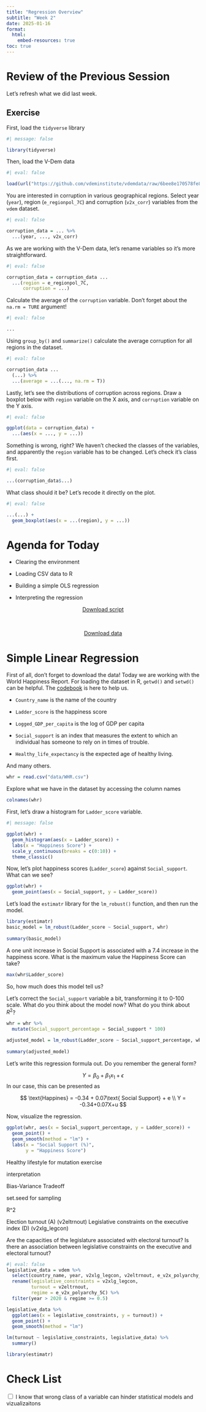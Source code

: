 ```yaml
---
title: "Regression Overview"
subtitle: "Week 2"
date: 2025-01-16
format: 
  html:
    embed-resources: true
toc: true
---
```


# Review of the Previous Session

Let's refresh what we did last week. 

::: callout-note
## Exercise

First, load the `tidyverse` library

```r
#| message: false

library(tidyverse)
```

Then, load the V-Dem data

```r
#| eval: false

load(url("https://github.com/vdeminstitute/vdemdata/raw/6bee8e170578fe8ccdc1414ae239c5e870996bc0/data/vdem.RData"))
```


You are interested in corruption in various geographical regions. Select year (`year`), region (`e_regionpol_7C`) and corruption (`v2x_corr`) variables from the `vdem` dataset.

```r
#| eval: false

corruption_data = ... %>%
  ...(year, ..., v2x_corr) 
```


As we are working with the V-Dem data, let's rename variables so it's more straightforward.

```r
#| eval: false

corruption_data = corruption_data ...
  ...(region = e_regionpol_7C,
      corruption = ...)
```

Calculate the average of the `corruption` variable. Don't forget about the `na.rm = TURE` argument!

```r
#| eval: false

...
```

Using `group_by()` and `summarize()` calculate the average corruption for all regions in the dataset.

```r
#| eval: false

corruption_data ...
  (...) %>%
  ...(average = ...(..., na.rm = T))
```

Lastly, let's see the distributions of corruption across regions. Draw a boxplot below with `region` variable on the X axis, and `corruption` variable on the Y axis.

```r
#| eval: false

ggplot(data = corruption_data) +
  ...(aes(x = ..., y = ...))
```

Something is wrong, right? We haven't checked the classes of the variables, and apparently the `region` variable has to be changed. Let's check it's class first.

```r
#| eval: false

...(corruption_data$...)
```

What class should it be? Let's recode it directly on the plot.

```r
#| eval: false

...(...) +
  geom_boxplot(aes(x = ...(region), y = ...))
```

:::

# Agenda for Today

-   Clearing the environment

-   Loading CSV data to R

-   Building a simple OLS regression

-   Interpreting the regression

<center>
<a href="https://artur-baranov.github.io/nu-ps405-ds/scripts/..." class="btn btn-primary" role="button" download="..." style="width:200px" target="_blank">Download script</a>
</center>

<br>

<center>
<a href="https://artur-baranov.github.io/nu-ps405-ds/data/WHR.csv" class="btn btn-primary" role="button" download="WHR.csv" style="width:200px" target="_blank">Download data</a>
</center>


# Simple Linear Regression

First of all, don't forget to download the data! Today we are working with the World Happiness Report. For loading the dataset in R, `getwd()` and `setwd()` can be helpful. The [codebook](https://happiness-report.s3.amazonaws.com/2024/Ch2+Appendix.pdf) is here to help us.

-   `Country_name` is the name of the country

-   `Ladder_score` is the happiness score

-   `Logged_GDP_per_capita` is the log of GDP per capita

-   `Social_support` is an index that measures the extent to which an individual has someone to rely on in times of trouble.

-   `Healthy_life_expectancy` is the expected age of healthy living.

And many others.

```r
whr = read.csv("data/WHR.csv")
```

Explore what we have in the dataset by accessing the column names

```r
colnames(whr)
```
First, let's draw a histogram for `Ladder_score` variable.

```r
#| message: false

ggplot(whr) +
  geom_histogram(aes(x = Ladder_score)) +
  labs(x = "Happiness Score") +
  scale_y_continuous(breaks = c(0:10)) +
  theme_classic()
```

Now, let's plot happiness scores (`Ladder_score`) against `Social_support`. What can we see?

```r
ggplot(whr) +
  geom_point(aes(x = Social_support, y = Ladder_score))
```

Let's load the `estimatr` library for the `lm_robust()` function, and then run the model. 

```r
library(estimatr)
basic_model = lm_robust(Ladder_score ~ Social_support, whr)
  
summary(basic_model)
```

A one unit increase in Social Support is associated with a 7.4 increase in the happiness score. What is the maximum value the Happiness Score can take?

```r
max(whr$Ladder_score)
```

So, how much does this model tell us?

Let's correct the `Social_support` variable a bit, transforming it to 0-100 scale. What do you think about the model now? What do you think about $R^2$?

```r
whr = whr %>%
  mutate(Social_support_percentage = Social_support * 100)

adjusted_model = lm_robust(Ladder_score ~ Social_support_percentage, whr)
  
summary(adjusted_model)
```

Let's write this regression formula out. Do you remember the general form?

$$
Y = \beta_0 + \beta_1x_1+\epsilon
$$
In our case, this can be presented as

$$
\text{Happines} = -0.34 + 0.07\text{ Social Support} + e \\
Y = -0.34+0.07X+u
$$


Now, visualize the regression.

```r
ggplot(whr, aes(x = Social_support_percentage, y = Ladder_score)) +
  geom_point() +
  geom_smooth(method = "lm") +
  labs(x = "Social Support (%)",
       y = "Happiness Score")
```





Healthy lifestyle for mutation exercise

interpretation



Bias-Variance Tradeoff

set.seed for sampling

R^2


Election turnout (A) (v2eltrnout)
Legislative constraints on the executive index (D) (v2xlg_legcon)

Are the capacities of the legislature associated with electoral turnout? Is there an association between legislative constraints on the executive and electoral turnout? 

```r
#| eval: false
legislative_data = vdem %>% 
  select(country_name, year, v2xlg_legcon, v2eltrnout, e_v2x_polyarchy_5C) %>%
  rename(legislative_constraints = v2xlg_legcon,
         turnout = v2eltrnout,
         regime = e_v2x_polyarchy_5C) %>%
  filter(year > 2020 & regime >= 0.5) 

legislative_data %>%
  ggplot(aes(x = legislative_constraints, y = turnout)) +
  geom_point() +
  geom_smooth(method = "lm")

lm(turnout ~ legislative_constraints, legislative_data) %>%
  summary()

library(estimatr)

```



# Check List

<input type="checkbox"/> I know that wrong class of a variable can hinder statistical models and vizualizaitons


